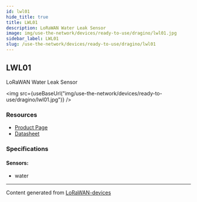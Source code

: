 ```yaml
---
id: lwl01
hide_title: true
title: LWL01
description: LoRaWAN Water Leak Sensor
image: img/use-the-network/devices/ready-to-use/dragino/lwl01.jpg
sidebar_label: LWL01
slug: /use-the-network/devices/ready-to-use/dragino/lwl01
---
```



## LWL01

LoRaWAN Water Leak Sensor

<img
  src={useBaseUrl("img/use-the-network/devices/ready-to-use/dragino/lwl01.jpg")}
/>

### Resources

- [Product Page](http://www.dragino.com/products/lora-lorawan-end-node/item/158-lwl01.html)
- [Datasheet](http://www.dragino.com/products/lora-lorawan-end-node/item/158-lwl01.html)

### Specifications

#### Sensors:

- water

---

Content generated from
[LoRaWAN-devices](https://github.com/TheThingsNetwork/lorawan-devices)
